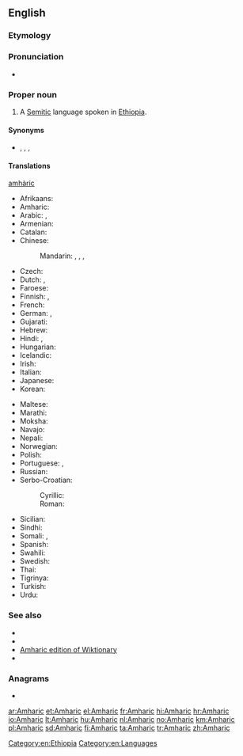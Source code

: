 {{also|amhàric}}
==English==
{{wikipedia}}

===Etymology===
{{affix|en|Amhara|-ic}}

===Pronunciation===
* {{IPA|/æmˈhæɹɪk/|lang=en}}

===Proper noun===
{{en-proper noun}}

# A [[Semitic]] language spoken in [[Ethiopia]].

====Synonyms====
* {{sense|language}} {{l|en|Abyssinian}}, {{l|en|Amarigna}}, {{l|en|Amarinya}}, {{l|en|Ethiopian}}

====Translations====
[[amhàric]]{{trans-top|language}}
* Afrikaans: {{t|af|Amharies}}
* Amharic: {{t|am|አማርኛ|tr=ʾämarəñña|sc=Ethi}}
* Arabic: {{t|ar|أَمْهَرِيّ|m}}, {{t|ar|أَمْهَرِيَّة|f}}
* Armenian: {{t+|hy|ամհարերեն|sc=Armn}}
* Catalan: {{t+|ca|amhàric|m}}
* Chinese:
*: Mandarin: {{t|cmn|阿姆哈拉語|sc=Hani}}, {{t|cmn|阿姆哈拉语|tr=āmǔhālāyǔ|sc=Hani}}, {{t|cmn|阿比西尼亞官語|sc=Hani}}, {{t|cmn|阿比西尼亚官语|tr=ābǐxīníyǎ guānyǔ|sc=Hani}}
* Czech: {{t+|cs|amharština|f}}
* Dutch: {{t+|nl|Amhaars|n}}, {{t+|nl|Amharisch|n}}
* Faroese: {{t|fo|amhariskt}}
* Finnish: {{t+|fi|amhara}}, {{t|fi|amharan kieli}}
* French: {{t+|fr|amharique|m}}
* German: {{t+|de|Amarinya|n}}, {{t+|de|Amharisch|n}}
* Gujarati: {{t|gu|આમ્હારિક|sc=Gujr}}
* Hebrew: {{t+|he|אַמְהָרִית|f|tr=ama'harit|sc=Hebr}}
* Hindi: {{t|hi|अम्हारी|f|sc=Deva}}, {{t|hi|अम्हारी भाषा|f|sc=Deva}}
* Hungarian: {{t+|hu|amhara}}
* Icelandic: {{t+|is|amharíska|f}}
* Irish: {{t|ga|Amáiris|f}}
* Italian: {{t+|it|amarico}}
* Japanese: {{t+|ja|アムハラ語|tr=amuharago|sc=Jpan}}
* Korean: {{t|ko|암하라어|sc=Kore}}
{{trans-mid}}
* Maltese: {{t|mt|Amħariku}}
* Marathi: {{t|mr|आम्हारिक|sc=Deva}}
* Moksha: {{t|mdf|амкарань|sc=Cyrl}}
* Navajo: {{t|nv|Amhara Dineʼé bizaad}}
* Nepali: {{t|ne|अम्हारिक|tr=amhārik|sc=Deva}}
* Norwegian: {{t+|no|amharisk}}
* Polish: {{t+|pl|amharski|m}}
* Portuguese: {{t+|pt|amárico}}, {{t|pt|amharico}}
* Russian: {{t+|ru|амха́рский|m}} {{qualifier|язы́к}}
* Serbo-Croatian:
*: Cyrillic: {{t|sh|а̀мхарскӣ}}
*: Roman: {{t+|sh|àmharskī}}
* Sicilian: {{t+|scn|amàricu|m}}
* Sindhi: {{t+|sd|اَمهارِي|tr=amhari|sc=sd-Arab}}
* Somali: {{t|so|Amxaari}}, {{t|so|Axmaari}}
* Spanish: {{t+|es|amárico}}
* Swahili: {{t|sw|Kiamhara}}
* Swedish: {{t+|sv|amhariska}}
* Thai: {{t|th|ภาษาอัมฮารา}}
* Tigrinya: {{t+|ti|ኣምሓረኛ|tr=ʾamḥaräñña|sc=Ethi}}
* Turkish: {{t+|tr|Amharca}}
* Urdu: {{t|ur|امہاري|f|tr=amhārī|sc=ur-Arab}}
{{trans-bottom}}

===See also===
{{interwiktionary|code=am}}

* {{langcat|am}}
* {{pedialite|Amharic language}}
* [[:am:|Amharic edition of Wiktionary]]
* {{ISO 639|link=Ethnologue|1code=am|code=amh}}

===Anagrams===
* {{l|en|machair}}

[[Category:en:Ethiopia]]
[[Category:en:Languages]]

[[ar:Amharic]]
[[et:Amharic]]
[[el:Amharic]]
[[fr:Amharic]]
[[hi:Amharic]]
[[hr:Amharic]]
[[io:Amharic]]
[[lt:Amharic]]
[[hu:Amharic]]
[[nl:Amharic]]
[[no:Amharic]]
[[km:Amharic]]
[[pl:Amharic]]
[[sd:Amharic]]
[[fi:Amharic]]
[[ta:Amharic]]
[[tr:Amharic]]
[[zh:Amharic]]